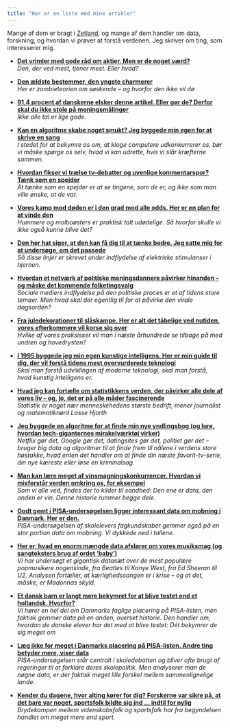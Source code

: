 ```yaml
---
title: "Her er en liste med mine artikler"
---
```


Mange af dem er bragt i [Zetland](https://wwww.zetland.dk), og mange af dem handler om data, forskning, og hvordan vi prøver at forstå verdenen. Jeg skriver om ting, som interesserer mig.

-   [**Det vrimler med gode råd om aktier. Men er de noget værd?**](https://www.zetland.dk/historie/se6DXpjw-meAVKN05-0aa25)\
    *Den, der ved mest, tjener mest. Eller hvad?*

-   [**Den ældste bestemmer, den yngste charmerer**](https://www.zetland.dk/historie/sevgQApm-meAVKN05-50aae)\
    *Her er zombieteorien om søskende -- og hvorfor den ikke vil dø*

-   [**91,4 procent af danskerne elsker denne artikel. Eller gør de? Derfor skal du ikke stole på meningsmålinger**](https://www.zetland.dk/historie/sO0VAdZr-meAVKN05-66f35)\
    *Ikke alle tal er lige gode.*

-   [**Kan en algoritme skabe noget smukt? Jeg byggede min egen for at skrive en sang**](https://www.zetland.dk/historie/s8YxgrB9-meAVKN05-fbca6)\
    *I stedet for at bekymre os om, at kloge computere udkonkurrerer os, bør vi måske spørge os selv, hvad vi kan udrette, hvis vi slår kræfterne sammen.*

-   [**Hvordan fikser vi trælse tv-debatter og uvenlige kommentarspor? Tænk som en spejder**](https://www.zetland.dk/historie/s81E6rGw-meAVKN05-b032c)\
    *At tænke som en spejder er at se tingene, som de er, og ikke som man ville ønske, at de var.*

-   [**Vores kamp mod døden er i den grad mod alle odds. Her er en plan for at vinde den**](https://www.zetland.dk/historie/sejvZrXp-meAVKN05-e8c31)\
    *Hummere og molboøsters er praktisk talt udødelige. Så hvorfor skulle vi ikke også kunne blive det?*

-   [**Den her hat siger, at den kan få dig til at tænke bedre. Jeg satte mig for at undersøge, om det passede**](https://www.zetland.dk/historie/sOXVPwd9-meAVKN05-c8510)\
    *Så disse linjer er skrevet under indflydelse af elektriske stimulanser i hjernen.*

-   [**Hvordan et netværk af politiske meningsdannere påvirker hinanden -- og måske det kommende folketingsvalg**](https://www.zetland.dk/historie/sop1WxdA-meAVKN05-06c81)\
    *Sociale mediers indflydelse på den politiske proces er et af tidens store temaer. Men hvad skal der egentlig til for at påvirke den virale dagsorden?*

-   [**Fra juledekorationer til slåskampe. Her er alt det tåbelige ved nutiden, vores efterkommere vil korse sig over**](https://www.zetland.dk/historie/segJ3ql7-meAVKN05-71c33)\
    *Hvilke af vores praksisser vil man i næste århundrede se tilbage på med undren og hovedrysten?*

-   [**I 1995 byggede jeg min egen kunstige intelligens. Her er min guide til dig, der vil forstå tidens mest overvurderede teknologi**](https://www.zetland.dk/historie/seWEn09v-meAVKN05-6052d)\
    *Skal man forstå udviklingen af moderne teknologi, skal man forstå, hvad kunstig intelligens er.*

-   [**Hvad jeg kan fortælle om statistikkens verden, der påvirker alle dele af vores liv -- og, jo, det er på alle måder fascinerende**](https://www.zetland.dk/historie/s8l4qBqE-meAVKN05-5b48a)\
    *Statistik er noget nær menneskehedens største bedrift, mener journalist og matematiknørd Lasse Hjorth*

-   [**Jeg byggede en algoritme for at finde min nye yndlingsbog (og lure, hvordan tech-giganternes mirakelværktøj virker)**](https://www.zetland.dk/historie/s8DP49v6-meAVKN05-a8c6c)\
    *Netflix gør det, Google gør det, datingsites gør det, politiet gør det -- bruger big data og algoritmer til at finde frem til nålene i verdens store høstakke, hvad enten det handler om at finde din næste favorit-tv-serie, din nye kæreste eller løse en kriminalsag.*

-   [**Man kan lære meget af vinsmagningskonkurrencer. Hvordan vi misforstår verden omkring os, for eksempel**](https://www.zetland.dk/historie/sejvx1j6-meAVKN05-af1f8)\
    *Som vi alle ved, findes der to kilder til sandhed: Den ene er data, den anden er vin. Denne historie rummer begge dele.*

-   [**Godt gemt i PISA-undersøgelsen ligger interessant data om mobning i Danmark. Her er den.**](https://www.zetland.dk/historie/seWEgZJy-meAVKN05-1da6b)\
    *PISA-undersøgelsen af skolelevers fagkundskaber gemmer også på en stor portion data om mobning. Vi dykkede ned i tallene.*

-   [**Her er, hvad en enorm mængde data afslører om vores musiksmag (og sangteksters brug af ordet 'baby')**](https://www.zetland.dk/historie/soBPkDxW-meAVKN05-d4c36)\
    *Vi har undersøgt et gigantisk datasæt over de mest populære popmusikere nogensinde, fra Beatles til Kanye West, fra Ed Sheeran til U2. Analysen fortæller, at kærlighedssangen er i krise -- og at det, måske, er Madonnas skyld.*

-   [**Et dansk barn er langt mere bekymret for at blive testet end et hollandsk. Hvorfor?**](https://www.zetland.dk/historie/soV73qJJ-meAVKN05-105ee)\
    *Vi hører en hel del om Danmarks faglige placering på PISA-listen, men faktisk gemmer data på en anden, overset historie. Den handler om, hvordan de danske elever har det med at blive testet: Dét bekymrer de sig meget om*

-   [**Læg ikke for meget i Danmarks placering på PISA-listen. Andre ting betyder mere, viser data**](https://www.zetland.dk/historie/sOXVQ5rb-meAVKN05-6ef93)\
    *PISA-undersøgelsen står centralt i skoledebatten og bliver ofte brugt af regeringer til at forklare deres skolepolitik. Men analyserer man de nøgne data, er der faktisk meget lille forskel mellem sammenlignelige lande.*

-   [**Kender du dagene, hvor alting kører for dig? Forskerne var sikre på, at det bare var noget, sportsfolk bildte sig ind ... indtil for nylig**](https://www.zetland.dk/historie/s8qDllr9-meAVKN05-d047f)\
    *Brydekampen mellem videnskabsfolk og sportsfolk har fra begyndelsen handlet om meget mere end sport.*
